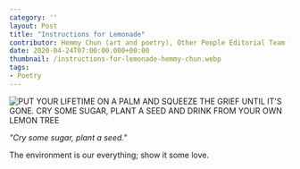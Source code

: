 ---
category: ''
layout: Post
title: "Instructions for Lemonade"
contributor: Hemmy Chun (art and poetry), Other People Editorial Team (caption)
date: 2020-04-24T07:00:00.000+00:00
thumbnail: /instructions-for-lemonade-hemmy-chun.webp
tags: 
- Poetry
---
<div class="center">
    <img src="{{ site.baseurl }}/uploads/2020/instructions-for-lemonade-hemmy-chun.jpg"
        alt="PUT YOUR LIFETIME ON A PALM AND SQUEEZE THE GRIEF UNTIL IT'S GONE. CRY SOME SUGAR, PLANT A SEED AND DRINK FROM YOUR OWN LEMON TREE"
        class="w650" />
</div>


<p class="center"><em>"Cry some sugar, plant a seed."</em></p>

The environment is our everything; show it some love.